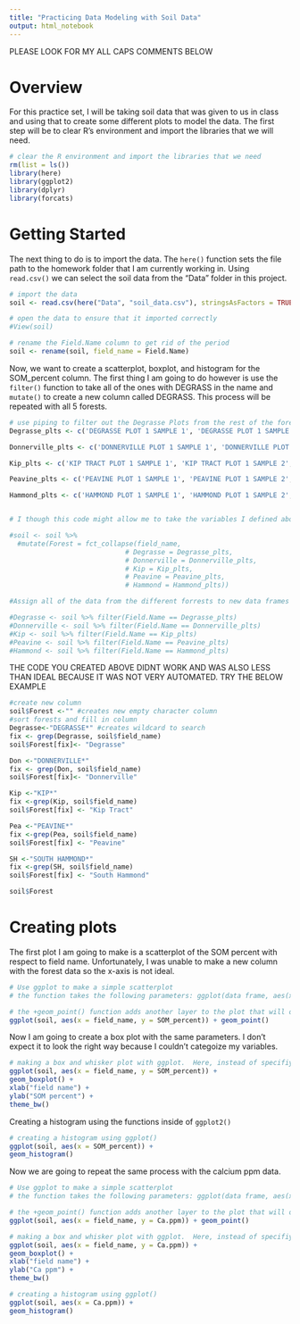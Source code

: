 ```yaml
---
title: "Practicing Data Modeling with Soil Data"
output: html_notebook
---
```

PLEASE LOOK FOR MY ALL CAPS COMMENTS BELOW

# Overview
For this practice set, I will be taking soil data that was given to us in class and using that to create some different plots to model the data. The first step will be to clear R's environment and import the libraries that we will need.

```r
# clear the R environment and import the libraries that we need
rm(list = ls())
library(here)
library(ggplot2)
library(dplyr)
library(forcats)
```

# Getting Started
The next thing to do is to import the data.  The `here()` function sets the file path to the homework folder that I am currently working in.  Using `read.csv()` we can select the soil data from the "Data" folder in this project. 

```r
# import the data 
soil <- read.csv(here("Data", "soil_data.csv"), stringsAsFactors = TRUE)

# open the data to ensure that it imported correctly
#View(soil)

# rename the Field.Name column to get rid of the period
soil <- rename(soil, field_name = Field.Name)
```

Now, we want to create a scatterplot, boxplot, and histogram for the SOM_percent column. The first thing I am going to do however is use the `filter()` function to take all of the ones with DEGRASS in the name and `mutate()` to create a new column called DEGRASS.  This process will be repeated with all 5 forests.

```r
# use piping to filter out the Degrasse Plots from the rest of the forest data name and make those samples into a new dataframe
Degrasse_plts <- c('DEGRASSE PLOT 1 SAMPLE 1', 'DEGRASSE PLOT 1 SAMPLE 2', 'DEGRASSE PLOT 1 SAMPLE 3', 'DEGRASSE PLOT 2 SAMPLE 1','DEGRASSE PLOT 2 SAMPLE 2', 'DEGRASSE PLOT 2 SAMPLE 3', 'DEGRASSE PLOT 3 SAMPLE 1', 'DEGRASSE PLOT 3 SAMPLE 2', 'DEGRASSE PLOT 3 SAMPLE 3')

Donnerville_plts <- c('DONNERVILLE PLOT 1 SAMPLE 1', 'DONNERVILLE PLOT 1 SAMPLE 2', 'DONNERVILLE PLOT 1 SAMPLE 3', 'DONNERVILLE PLOT 2 SAMPLE 1','DONNERVILLE PLOT 2 SAMPLE 2', 'DONNERVILLE PLOT 2 SAMPLE 3', 'DONNERVILLE PLOT 3 SAMPLE 1', 'DONNERVILLE PLOT 3 SAMPLE 2', 'DONNERVILLE PLOT 3 SAMPLE 3')

Kip_plts <- c('KIP TRACT PLOT 1 SAMPLE 1', 'KIP TRACT PLOT 1 SAMPLE 2', 'KIP TRACT PLOT 1 SAMPLE 3', 'KIP TRACT PLOT 2 SAMPLE 1','KIP TRACT PLOT 2 SAMPLE 2', 'KIP TRACT PLOT 2 SAMPLE 3', 'KIP TRACT PLOT 3 SAMPLE 1', 'KIP TRACT PLOT 3 SAMPLE 2', 'KIP TRACT PLOT 3 SAMPLE 3')

Peavine_plts <- c('PEAVINE PLOT 1 SAMPLE 1', 'PEAVINE PLOT 1 SAMPLE 2', 'PEAVINE PLOT 1 SAMPLE 3', 'PEAVINE PLOT 2 SAMPLE 1','PEAVINE PLOT 2 SAMPLE 2', 'PEAVINE PLOT 2 SAMPLE 3', 'PEAVINE PLOT 3 SAMPLE 1', 'PEAVINE PLOT 3 SAMPLE 2', 'PEAVINE PLOT 3 SAMPLE 3')

Hammond_plts <- c('HAMMOND PLOT 1 SAMPLE 1', 'HAMMOND PLOT 1 SAMPLE 2', 'HAMMOND PLOT 1 SAMPLE 3', 'HAMMOND PLOT 2 SAMPLE 1','HAMMOND PLOT 2 SAMPLE 2', 'HAMMOND PLOT 2 SAMPLE 3', 'HAMMOND PLOT 3 SAMPLE 1', 'HAMMOND PLOT 3 SAMPLE 2', 'HAMMOND PLOT 3 SAMPLE 3')


# I though this code might allow me to take the variables I defined above and make them into a new column but it did not work, I kept running into an error where the console would output " Unknown levels in `f`: HAMMOND PLOT 1 SAMPLE 1, HAMMOND PLOT 1 SAMPLE 2, HAMMOND PLOT 1 SAMPLE 3"  I tried for a long time to look into this error but I had no luck

#soil <- soil %>% 
  #mutate(Forest = fct_collapse(field_name,
                             # Degrasse = Degrasse_plts,
                             # Donnerville = Donnerville_plts,
                             # Kip = Kip_plts,
                             # Peavine = Peavine_plts,
                             # Hammond = Hammond_plts))

#Assign all of the data from the different forrests to new data frames to seperate them by forest.

#Degrasse <- soil %>% filter(Field.Name == Degrasse_plts)
#Donnerville <- soil %>% filter(Field.Name == Donnerville_plts)
#Kip <- soil %>% filter(Field.Name == Kip_plts)
#Peavine <- soil %>% filter(Field.Name == Peavine_plts)
#Hammond <- soil %>% filter(Field.Name == Hammond_plts)

```

THE CODE YOU CREATED ABOVE DIDNT WORK AND WAS ALSO LESS THAN IDEAL BECAUSE IT WAS NOT VERY AUTOMATED. TRY THE BELOW EXAMPLE

```r
#create new column
soil$Forest <-"" #creates new empty character column
#sort forests and fill in column
Degrasse<-"DEGRASSE*" #creates wildcard to search
fix <- grep(Degrasse, soil$field_name)
soil$Forest[fix]<- "Degrasse"

Don <-"DONNERVILLE*"
fix <- grep(Don, soil$field_name)
soil$Forest[fix]<- "Donnerville"

Kip <-"KIP*"
fix <-grep(Kip, soil$field_name)
soil$Forest[fix] <- "Kip Tract"

Pea <-"PEAVINE*"
fix <-grep(Pea, soil$field_name)
soil$Forest[fix] <- "Peavine"

SH <-"SOUTH HAMMOND*"
fix <-grep(SH, soil$field_name)
soil$Forest[fix] <- "South Hammond"

soil$Forest
```

# Creating plots

The first plot I am going to make is a scatterplot of the SOM percent with respect to field name.  Unfortunately, I was unable to make a new column with the forest data so the x-axis is not ideal.
```r
# Use ggplot to make a simple scatterplot
# the function takes the following parameters: ggplot(data frame, aes(x = x-axis, y = y-axis))+geom_point()

# the +geom_point() function adds another layer to the plot that will overlay your data points
ggplot(soil, aes(x = field_name, y = SOM_percent)) + geom_point()
```
Now I am going to create a box plot with the same parameters. I don't expect it to look the right way because I couldn't categoize my variables.

```r
# making a box and whisker plot with ggplot.  Here, instead of specifiying point, you specify the geom_boxplot to add the boxplot as another layer
ggplot(soil, aes(x = field_name, y = SOM_percent)) +
geom_boxplot() +
xlab("field name") +
ylab("SOM percent") +
theme_bw()
```
Creating a histogram using the functions inside of `ggplot2()`
```r
# creating a histogram using ggplot()
ggplot(soil, aes(x = SOM_percent)) +
geom_histogram()
```
Now we are going to repeat the same process with the calcium ppm data.

```r
# Use ggplot to make a simple scatterplot
# the function takes the following parameters: ggplot(data frame, aes(x = x-axis, y = y-axis))+geom_point()

# the +geom_point() function adds another layer to the plot that will overlay your data points
ggplot(soil, aes(x = field_name, y = Ca.ppm)) + geom_point()
```
```r
# making a box and whisker plot with ggplot.  Here, instead of specifiying point, you specify the geom_boxplot to add the boxplot as another layer
ggplot(soil, aes(x = field_name, y = Ca.ppm)) +
geom_boxplot() +
xlab("field name") +
ylab("Ca ppm") +
theme_bw()
```
```r
# creating a histogram using ggplot()
ggplot(soil, aes(x = Ca.ppm)) +
geom_histogram()
```

